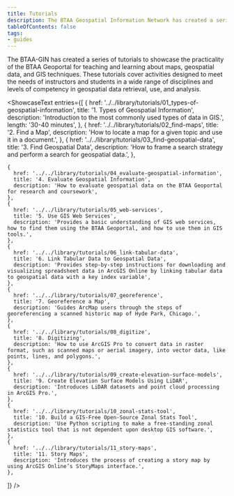 ```yaml
---
title: Tutorials
description: The BTAA Geospatial Information Network has created a series of tutorials to showcase the practicality of the BTAA Geoportal for teaching and learning about maps, geospatial data, and GIS techniques.
tableOfContents: false
tags:
- guides
---
```


The BTAA-GIN has created a series of tutorials to showcase the practicality of the BTAA Geoportal for teaching and learning about maps, geospatial data, and GIS techniques. These tutorials cover activities designed to meet the needs of instructors and students in a wide range of disciplines and levels of competency in geospatial data retrieval, use, and analysis.

<ShowcaseText
  entries={[
    {
      href: '../../library/tutorials/01_types-of-geospatial-information',
      title: '1. Types of Geospatial Information',
      description: 'Introduction to the most commonly used types of data in GIS.',
      length: '30-40 minutes',
    },
    {
      href: '../../library/tutorials/02_find-maps',
      title: '2. Find a Map',
      description: 'How to locate a map for a given topic and use it in a document.',
    },
    {
      href: '../../library/tutorials/03_find-geospatial-data',
      title: '3. Find Geospatial Data',
      description: 'How to frame a search strategy and perform a search for geospatial data.',
    },

    {
      href: '../../library/tutorials/04_evaluate-geospatial-information',
      title: '4. Evaluate Geospatial Information',
      description: 'How to evaluate geospatial data on the BTAA Geoportal for research and coursework',
    },
    {
      href: '../../library/tutorials/05_web-services',
      title: '5. Use GIS Web Services',
      description: 'Provides a basic understanding of GIS web services, how to find them using the BTAA Geoportal, and how to use them in GIS tools.',
    },
    {
      href: '../../library/tutorials/06_link-tabular-data',
      title: '6. Link Tabular Data to Geospatial Data',
      description: 'Provides step-by-step instructions for downloading and visualizing spreadsheet data in ArcGIS Online by linking tabular data to geospatial data with a key index variable',
    },
    {
      href: '../../library/tutorials/07_georeference',
      title: '7. Georeference a Map',
      description: 'Guides ArcMap users through the steps of georeferencing a scanned historic map of Hyde Park, Chicago.',
    },
    {
      href: '../../library/tutorials/08_digitize',
      title: '8. Digitizing',
      description: 'How to use ArcGIS Pro to convert data in raster format, such as scanned maps or aerial imagery, into vector data, like points, lines, and polygons.',
    },
    {
      href: '../../library/tutorials/09_create-elevation-surface-models',
      title: '9. Create Elevation Surface Models Using LiDAR',
      description: 'Introduces LiDAR datasets and point cloud processing in ArcGIS Pro.',
    },
    {
      href: '../../library/tutorials/10_zonal-stats-tool',
      title: '10. Build a GIS-Free Open-Source Zonal Stats Tool',
      description: 'Use Python scripting to make a free-standing zonal statistics tool that is not dependent upon desktop GIS software.',
    },
    {
      href: '../../library/tutorials/11_story-maps',
      title: '11. Story Maps',
      description: 'Introduces the process of creating a story map by using ArcGIS Online’s StoryMaps interface.',
    },

  ]}
/>
